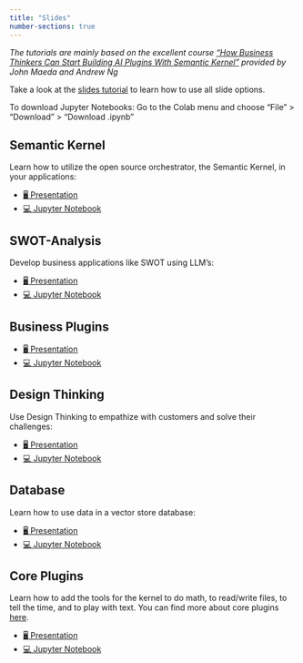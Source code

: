 ```yaml
---
title: "Slides"
number-sections: true
---
```


*The tutorials are mainly based on the excellent course ["How Business Thinkers Can Start Building AI Plugins With Semantic Kernel"](https://www.deeplearning.ai/short-courses/microsoft-semantic-kernel/) provided by John Maeda and Andrew Ng*


::: {.callout-note appearance="simple"}
Take a look at the [slides tutorial](https://kirenz.github.io/lab-toolkit/slides/slides.html#/title-slide) to learn how to use all slide options. 

To download Jupyter Notebooks: Go to the Colab menu and choose "File" > "Download" > "Download .ipynb"
:::


## Semantic Kernel 

Learn how to utilize the open source orchestrator, the Semantic Kernel, in your applications:

::: {.callout-tip appearance="simple" icon=false}
- [🖥️ Presentation](slides/1_kernel.qmd)
- [💻 Jupyter Notebook]()
:::


## SWOT-Analysis  

Develop business applications like SWOT using LLM’s:

::: {.callout-tip appearance="simple" icon=false}
- [🖥️ Presentation](slides/2_swot.qmd)
- [💻 Jupyter Notebook]()
:::

## Business Plugins


::: {.callout-tip appearance="simple" icon=false}
- [🖥️ Presentation](slides/3_business_plugins.qmd)
- [💻 Jupyter Notebook]()
:::


## Design Thinking

Use Design Thinking to empathize with customers and solve their challenges:

::: {.callout-tip appearance="simple" icon=false}
- [🖥️ Presentation](slides/4_design.qmd)
- [💻 Jupyter Notebook]()
:::

## Database

Learn how to use data in a vector store database:

::: {.callout-tip appearance="simple" icon=false}
- [🖥️ Presentation](slides/5_database.qmd)
- [💻 Jupyter Notebook]()
:::


## Core Plugins

Learn how to add the tools for the kernel to do math, to read/write files, to tell the time, and to play with text. You can find more about core plugins [here](https://learn.microsoft.com/en-us/semantic-kernel/ai-orchestration/out-of-the-box-plugins?tabs=Csharp).


::: {.callout-tip appearance="simple" icon=false}
- [🖥️ Presentation](slides/6_core_plugins.qmd)
- [💻 Jupyter Notebook]()
:::
